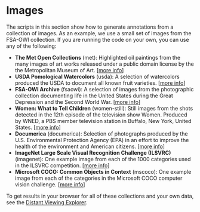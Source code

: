 # Images {#part-methods .unnumbered}

The scripts in this section show how to generate annotations
from a collection of images. As an example, we use a small set
of images from the FSA-OWI collection. If you are running the
code on your own, you can use any of the following:

- **The Met Open Collections** (met): Highlighted oil paintings
from the many images of art works released under a public domain
license by the the Metropolitan Museum of Art.
[[more info](https://www.metmuseum.org/art/collection/search?showOnly=openAccess)]
- **USDA Pomological Watercolors** (usda): A selection of watercolors
produced the USDA to document all known fruit varieties.
[[more info](https://search.nal.usda.gov/discovery/collectionDiscovery?vid=01NAL_INST:MAIN&collectionId=81279629860007426)]
- **FSA-OWI Archive** (fsaowi): A selection of images from the
photographic collection documenting life in the United States during
the Great Depression and the Second World War.
[[more info](https://photogrammar.org/)]
- **Women: What to Tell Children** (women-still): Still images from
the shots detected in the 12th episode of the television show Women.
Produced by WNED, a PBS member television station in Buffalo, New York,
United States.
[[more info](https://americanarchive.org/catalog/cpb-aacip-81-03qv9szv)]
- **Documerica** (documerica): Selection of photographs produced by
the U.S. Environmental Protection Agency (EPA) in an effort to improve
the health of the environment and American citizens.
[[more info](https://digitaldocumerica.org/)]
- **ImageNet Large Scale Visual Recognition Challenge (ILSVRC)** (imagenet):
One example image from each of the 1000 categories used in the ILSVRC competition.
[[more info](https://image-net.org/challenges/LSVRC/)]
- **Microsoft COCO: Common Objects in Context** (mscoco): One example image
from each of the categories in the Microsoft COCO computer vision challenge.
[[more info](https://cocodataset.org/#home)]

To get results in your browser for all of these collections 
and your own data, see the
[Distant Viewing Explorer](https://distant-viewing.github.io/dvgui-demo).